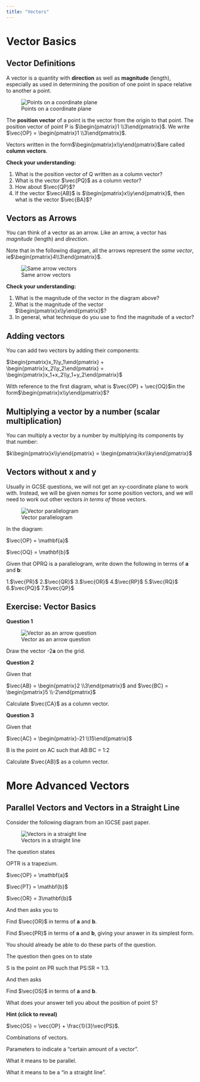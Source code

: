 ```yaml
---
title: "Vectors"
---
```


# Vector Basics

## Vector Definitions

A vector is a quantity with **direction** as well as **magnitude** (length), especially as used in determining the position of one point in space relative to another a point.

![Points on a coordinate plane](img/vec points on a coord plane.png)

The **position vector** of a point is the vector from the origin to that point. The position vector of point P is $\begin{pmatrix}1 \\3\end{pmatrix}$. We write $\vec{OP} = \begin{pmatrix}1 \\3\end{pmatrix}$.

Vectors written in the form$\begin{pmatrix}x\\y\end{pmatrix}$are called **column vectors**.

**Check your understanding:**

1. What is the position vector of Q written as a column vector?
1. What is the vector $\vec{PQ}$ as a column vector?
1. How about $\vec{QP}$?
1. If the vector $\vec{AB}$ is $\begin{pmatrix}x\\y\end{pmatrix}$, then what is the vector $\vec{BA}$?

## Vectors as Arrows

You can think of a vector as an arrow. Like an arrow, a vector has *magnitude* (length) and *direction*. 

Note that in the following diagram, all the arrows represent the *same vector*, ie$\begin{pmatrix}4\\3\end{pmatrix}$.

![Same arrow vectors](img/vec%20same%20arrow%20vectors.png)

**Check your understanding:**

1. What is the magnitude of the vector in the diagram above?
1. What is the magnitude of the vector $\begin{pmatrix}x\\y\end{pmatrix}$?
1. In general, what technique do you use to find the magnitude of a vector?

## Adding vectors

You can add two vectors by adding their components:

$\begin{pmatrix}x_1\\y_1\end{pmatrix} + \begin{pmatrix}x_2\\y_2\end{pmatrix} = \begin{pmatrix}x_1+x_2\\y_1+y_2\end{pmatrix}$

With reference to the first diagram, what is $\vec{OP} + \vec{OQ}$in the form$\begin{pmatrix}x\\y\end{pmatrix}$?

## Multiplying a vector by a number (scalar multiplication)

You can multiply a vector by a number by multiplying its components by that number:

$k\begin{pmatrix}x\\y\end{pmatrix} = \begin{pmatrix}kx\\ky\end{pmatrix}$

## Vectors without x and y

Usually in GCSE questions, we will not get an xy-coordinate plane to work with. Instead, we will be given *names* for some position vectors, and we will need to work out other vectors *in terms of* those vectors. 

![Vector parallelogram](img/vec%20parallelogram%20of%20points.png)

In the diagram:

$\vec{OP} = \mathbf{a}$

$\vec{OQ} = \mathbf{b}$

Given that OPRQ is a parallelogram, write down the following in terms of **a** and **b**:

1.$\vec{PR}$
2.$\vec{QR}$
3.$\vec{OR}$
4.$\vec{RP}$
5.$\vec{RQ}$
6.$\vec{PQ}$
7.$\vec{QP}$

## Exercise: Vector Basics

**Question 1**

![Vector as an arrow question](img/vec%20as%20arrow%20question.png)

Draw the vector -2**a** on the grid.

**Question 2**

Given that

$\vec{AB} = \begin{pmatrix}2 \\3\end{pmatrix}$ and $\vec{BC} = \begin{pmatrix}5 \\-2\end{pmatrix}$

Calculate $\vec{CA}$ as a column vector.

**Question 3**

Given that

$\vec{AC} = \begin{pmatrix}-21 \\15\end{pmatrix}$

B is the point on AC such that AB:BC = 1:2

Calculate $\vec{AB}$ as a column vector.

# More Advanced Vectors

## Parallel Vectors and Vectors in a Straight Line 

Consider the following diagram from an IGCSE past paper.

![Vectors in a straight line](img/vec%20scalar%20multiple%20in%20line.png)

The question states

:::{.callout}
OPTR is a trapezium.

$\vec{OP} = \mathbf{a}$

$\vec{PT} = \mathbf{b}$

$\vec{OR} = 3\mathbf{b}$
:::

And then asks you to

Find $\vec{OR}$ in terms of **a** and **b**.

Find $\vec{PR}$ in terms of **a** and **b**, giving your answer in its simplest form.

You should already be able to do these parts of the question.

The question then goes on to state

S is the point on PR such that PS:SR = 1:3.

And then asks

Find $\vec{OS}$ in terms of **a** and **b**.

What does your answer tell you about the position of point S?

:::{.callout-tip collapse="true"}
**Hint (click to reveal)**

$\vec{OS} = \vec{OP} + \frac{1}{3}\vec{PS}$.
:::


Combinations of vectors.

Parameters to indicate a "certain amount of a vector".

What it means to be parallel.

What it means to be a "in a straight line".

